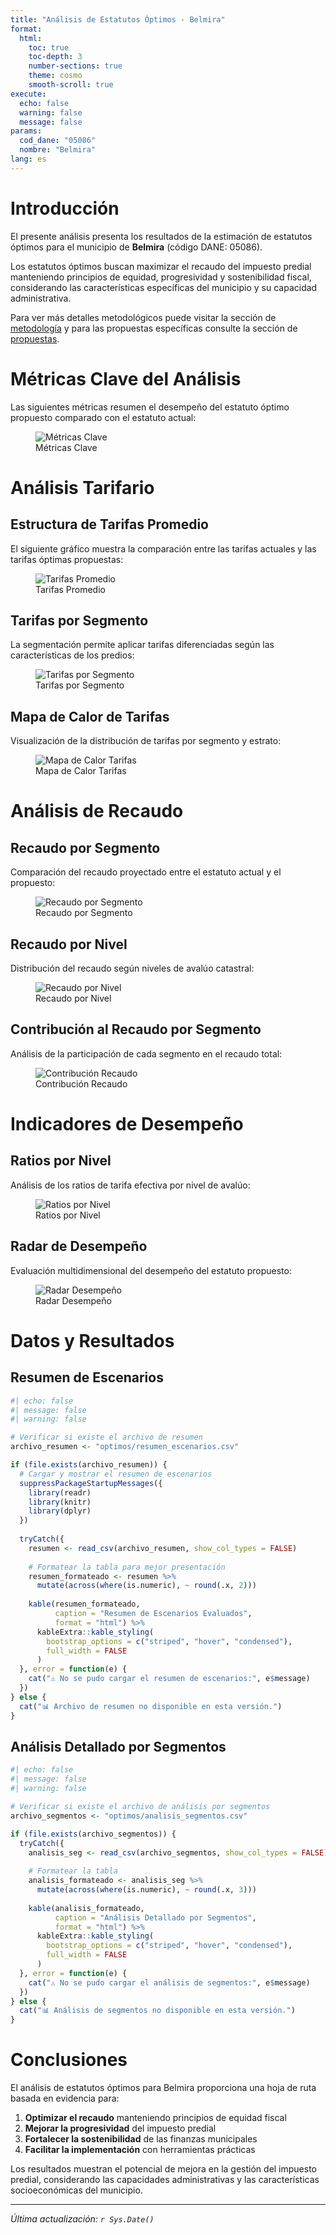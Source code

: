 ```yaml
---
title: "Análisis de Estatutos Óptimos - Belmira"
format: 
  html:
    toc: true
    toc-depth: 3
    number-sections: true
    theme: cosmo
    smooth-scroll: true
execute:
  echo: false
  warning: false
  message: false
params:
  cod_dane: "05086"
  nombre: "Belmira"
lang: es
---
```


# Introducción

El presente análisis presenta los resultados de la estimación de estatutos óptimos para el municipio de **Belmira** (código DANE: 05086). 

Los estatutos óptimos buscan maximizar el recaudo del impuesto predial manteniendo principios de equidad, progresividad y sostenibilidad fiscal, considerando las características específicas del municipio y su capacidad administrativa.

Para ver más detalles metodológicos puede visitar la sección de [metodología](optimo_metodologia.qmd) y para las propuestas específicas consulte la sección de [propuestas](optimo_propuesta.qmd).

# Métricas Clave del Análisis

Las siguientes métricas resumen el desempeño del estatuto óptimo propuesto comparado con el estatuto actual:

![Métricas Clave](optimos/05086/metricas_clave.png)

# Análisis Tarifario

## Estructura de Tarifas Promedio

El siguiente gráfico muestra la comparación entre las tarifas actuales y las tarifas óptimas propuestas:

![Tarifas Promedio](optimos/05086/tarifas_promedio.png)

## Tarifas por Segmento

La segmentación permite aplicar tarifas diferenciadas según las características de los predios:

![Tarifas por Segmento](optimos/05086/tarifas_por_segmento.png)

## Mapa de Calor de Tarifas

Visualización de la distribución de tarifas por segmento y estrato:

![Mapa de Calor Tarifas](optimos/heatmap_tarifas_segmento.png)

# Análisis de Recaudo

## Recaudo por Segmento

Comparación del recaudo proyectado entre el estatuto actual y el propuesto:

![Recaudo por Segmento](optimos/recaudo_por_segmento.png)

## Recaudo por Nivel

Distribución del recaudo según niveles de avalúo catastral:

![Recaudo por Nivel](optimos/recaudo_por_nivel.png)

## Contribución al Recaudo por Segmento

Análisis de la participación de cada segmento en el recaudo total:

![Contribución Recaudo](optimos/contribucion_recaudo_segmento.png)

# Indicadores de Desempeño

## Ratios por Nivel

Análisis de los ratios de tarifa efectiva por nivel de avalúo:

![Ratios por Nivel](optimos/ratios_por_nivel.png)

## Radar de Desempeño

Evaluación multidimensional del desempeño del estatuto propuesto:

![Radar Desempeño](optimos/radar_desempeno.png)

# Datos y Resultados

## Resumen de Escenarios

```r
#| echo: false
#| message: false
#| warning: false

# Verificar si existe el archivo de resumen
archivo_resumen <- "optimos/resumen_escenarios.csv"

if (file.exists(archivo_resumen)) {
  # Cargar y mostrar el resumen de escenarios
  suppressPackageStartupMessages({
    library(readr)
    library(knitr)
    library(dplyr)
  })
  
  tryCatch({
    resumen <- read_csv(archivo_resumen, show_col_types = FALSE)
    
    # Formatear la tabla para mejor presentación
    resumen_formateado <- resumen %>%
      mutate(across(where(is.numeric), ~ round(.x, 2)))
    
    kable(resumen_formateado, 
          caption = "Resumen de Escenarios Evaluados",
          format = "html") %>%
      kableExtra::kable_styling(
        bootstrap_options = c("striped", "hover", "condensed"),
        full_width = FALSE
      )
  }, error = function(e) {
    cat("⚠️ No se pudo cargar el resumen de escenarios:", e$message)
  })
} else {
  cat("📊 Archivo de resumen no disponible en esta versión.")
}
```

## Análisis Detallado por Segmentos

```r
#| echo: false
#| message: false
#| warning: false

# Verificar si existe el archivo de análisis por segmentos
archivo_segmentos <- "optimos/analisis_segmentos.csv"

if (file.exists(archivo_segmentos)) {
  tryCatch({
    analisis_seg <- read_csv(archivo_segmentos, show_col_types = FALSE)
    
    # Formatear la tabla
    analisis_formateado <- analisis_seg %>%
      mutate(across(where(is.numeric), ~ round(.x, 3)))
    
    kable(analisis_formateado, 
          caption = "Análisis Detallado por Segmentos",
          format = "html") %>%
      kableExtra::kable_styling(
        bootstrap_options = c("striped", "hover", "condensed"),
        full_width = FALSE
      )
  }, error = function(e) {
    cat("⚠️ No se pudo cargar el análisis de segmentos:", e$message)
  })
} else {
  cat("📊 Análisis de segmentos no disponible en esta versión.")
}
```

# Conclusiones

El análisis de estatutos óptimos para Belmira proporciona una hoja de ruta basada en evidencia para:

1. **Optimizar el recaudo** manteniendo principios de equidad fiscal
2. **Mejorar la progresividad** del impuesto predial
3. **Fortalecer la sostenibilidad** de las finanzas municipales
4. **Facilitar la implementación** con herramientas prácticas

Los resultados muestran el potencial de mejora en la gestión del impuesto predial, considerando las capacidades administrativas y las características socioeconómicas del municipio.

---

*Última actualización: `r Sys.Date()`*
